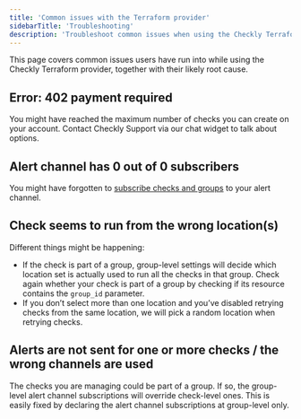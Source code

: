 ```yaml
---
title: 'Common issues with the Terraform provider'
sidebarTitle: 'Troubleshooting'
description: 'Troubleshoot common issues when using the Checkly Terraform provider'
---
```


This page covers common issues users have run into while using the Checkly Terraform provider, together with their likely root cause.

## Error: 402 payment required
You might have reached the maximum number of checks you can create on your account. Contact Checkly Support via our chat widget to talk about options. 

## Alert channel has 0 out of 0 subscribers
You might have forgotten to [subscribe checks and groups](/terraform-provider/alerting/#alert-channel-subscriptions) to your alert channel.

## Check seems to run from the wrong location(s)
Different things might be happening:
* If the check is part of a group, group-level settings will decide which location set is actually used to run all the checks in that group. Check again whether your check is part of a group by checking if its resource contains the `group_id` parameter.
* If you don’t select more than one location and you’ve disabled retrying checks from the same location, we will pick a random location when retrying checks.

## Alerts are not sent for one or more checks / the wrong channels are used
The checks you are managing could be part of a group. If so, the group-level alert channel subscriptions will override check-level ones. This is easily fixed by declaring the alert channel subscriptions at group-level only.
